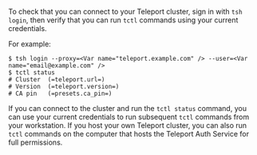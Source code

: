 To check that you can connect to your Teleport cluster, sign in with `tsh login`, then 
verify that you can run `tctl` commands using your current credentials. 

For example:

```code
$ tsh login --proxy=<Var name="teleport.example.com" /> --user=<Var name="email@example.com" />
$ tctl status
# Cluster  (=teleport.url=)
# Version  (=teleport.version=)
# CA pin   (=presets.ca_pin=)
```

If you can connect to the cluster and run the `tctl status` command, you can use your
current credentials to run subsequent `tctl` commands from your workstation.
If you host your own Teleport cluster, you can also run `tctl` commands on the computer that 
hosts the Teleport Auth Service for full permissions.
